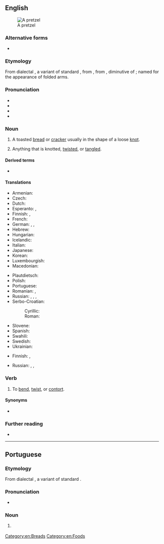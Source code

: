 ==English==
{{was wotd|2007|August|18}}
[[Image:Pretzel 01-14.jpg|thumb|A pretzel]]

===Alternative forms===
* {{alter|en|bretzel||dated}}

===Etymology===
{{root|en|ine-pro|*mreǵʰ-}}
From dialectal {{bor|en|de|Pretzel}}, a variant of standard {{m|de|Brezel}}, from {{der|en|goh|brezzila}}, from {{der|en|ML.|brachiatellum}}, diminutive of {{der|en|la|bracchium||arm}}; named for the appearance of folded arms.

===Pronunciation===
* {{IPA|en|/ˈpɹɛt.səl/|[ˈpʰɹɛʔt͡sɫ̩]}}
* {{audio|en|en-us-pretzel.ogg|Audio (US)}}
* {{audio|en|en-au-pretzel.ogg|Audio (AU)}}
* {{rhymes|en|ɛtsəl|s=2}}

===Noun===
{{en-noun}}

# {{lb|en|culinary}} A toasted [[bread]] or [[cracker]] usually in the shape of a loose [[knot]].
# {{lb|en|by extension}} Anything that is knotted, [[twist]]ed, or [[tangle]]d.

====Derived terms====
* {{l|en|pretzelize}}

====Translations====
{{trans-top|toasted bread or cracker in the shape of a knot}}
* Armenian: {{t|hy|բրեցել}}
* Czech: {{t+|cs|preclík|m}}
* Dutch: {{t+|nl|pretzel|m}}
* Esperanto: {{t|eo|krakeno}}, {{t|eo|breco}}
* Finnish: {{t+|fi|rinkeli}}, {{t|fi|viipurinrinkeli}}
* French: {{t+|fr|bretzel|m}}
* German: {{t+|de|Brezel|f|n}}, {{t|de|Pretzel|f|n}}, {{t+|de|Breze|f}}
* Hebrew: {{t|he|בייגלה|m|tr=béigele}}
* Hungarian: {{t+|hu|perec}}
* Icelandic: {{t+|is|kringla|f}}
* Italian: {{t+|it|brezel}}
* Japanese: {{t|ja|プレッツェル|tr=purettseru}}
* Korean: {{t|ko|브레첼}}
* Luxembourgish: {{t+|lb|Bretzel|f}}
* Macedonian: {{t|mk|перек|m|sc=Cyrl}}
{{trans-mid}}
* Plautdietsch: {{t|pdt|Kjrinjel|f}}
* Polish: {{t+|pl|precel}}
* Portuguese: {{t|pt|pretzel|m}}
* Romanian: {{t+|ro|covrigel|m}}, {{t+|ro|covrig|m}}
* Russian: {{t+|ru|кре́ндель|m}}, {{t+|ru|кренделёк|m}}, {{qualifier|German style}} {{t|ru|пре́цель}}, {{t+|ru|бре́цель|m}}
* Serbo-Croatian:
*: Cyrillic: {{t|sh|пѐре̄ц|m}}
*: Roman: {{t+|sh|pèrēc|m}}
* Slovene: {{t+|sl|prẹ̑sta|f}}
* Spanish: {{t+|es|pretzel|m}}
* Swahili: {{t|sw|pretseli}}
* Swedish: {{t+|sv|kringla|c}}
* Ukrainian: {{t|uk|бре́цель|m}}
{{trans-bottom}}

{{trans-top|anything that is knotted, twisted, or tangled}}
* Finnish: {{t+|fi|solmu}}, {{t+|fi|hässäkkä}}
{{trans-mid}}
* Russian: {{t+|ru|кре́ндель|m}}, {{t+|ru|бу́блик|m}}, {{t+|ru|бара́нка|f}}
{{trans-bottom}}

===Verb===
{{en-verb|++|pres_ptc2=pretzeling|pres_ptc2_qual=US|past2=pretzeled|past2_qual=US}}

# {{lb|en|transitive|North American|informal}} To [[bend]], [[twist]], or [[contort]].
#: {{syn|en|bend|twist|contort}}
#: {{ux|en|They discovered a snake '''pretzelled''' into knots.}}

====Synonyms====
* {{l|en|pretzelize}}

===Further reading===
* {{pedia}}

[[Category:en:Breads]]
[[Category:en:Foods]]

----

==Portuguese==

===Etymology===
From dialectal {{bor|pt|de|Pretzel}}, a variant of standard {{m|de|Brezel}}.

===Pronunciation===
* {{a|BR}} {{IPA|pt|/ˈpɾɛtsew/}}

===Noun===
{{pt-noun|m|#s}}

# {{l|en|pretzel}} {{gloss|toasted bread or cracker in the shape of a knot}}